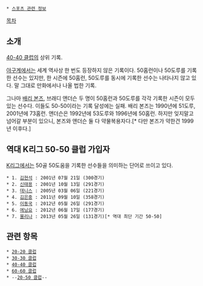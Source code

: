  * [[스포츠 관련 정보]]

[[목차]]
== 소개 ==
[[40-40 클럽]]의 상위 기록.

[[야구]]계에서는 세계 역사상 한 번도 등장하지 않은 기록이다. 50홈런이나 50도루를 기록한 선수는 있지만, 한 시즌에 50홈런, 50도루를 동시에 기록한 선수는 나타나지 않고 있다. 말 그대로 만화에서나 나올 법한 기록.

그나마 [[배리 본즈]], 브래디 앤더슨 두 명이 50홈런과 50도루를 각각 기록한 시즌이 모두 있는 선수다. 이들도 50-50이라는 기록 달성에는 실패. 배리 본즈는 1990년에 51도루, 2001년에 73홈런. 앤더슨은 1992년에 53도루와 1996년에 50홈런. 하지만 잊지말고 넘어갈 부분이 있으니, 본즈와 앤더슨 둘 다 약물복용자다.[* 다만 본즈가 약한건 1999년 이후다.]

== 역대 K리그 50-50 클럽 가입자 ==
[[K리그]]에서는 50골 50도움을 기록한 선수들을 의미하는 단어로 쓰이고 있다.

 * 1. [[김현석]] : 2001년 07월 21일 (300경기)
 * 2. [[신태용]] : 2001년 10월 13일 (291경기)
 * 3. [[데니스 락티오노프|데니스]] : 2005년 03월 06일 (221경기)
 * 4. [[김은중]] : 2011년 09월 10일 (358경기)
 * 5. [[이동국]] : 2012년 05월 26일 (291경기)
 * 6. [[에닝요]] : 2012년 06월 17일 (177경기)
 * 7. [[마우리시오 몰리나|몰리나]] : 2013년 05월 26일 (131경기)[* 역대 최단 기간 50-50]

== 관련 항목 ==
 * [[20-20 클럽]]
 * [[30-30 클럽]]
 * [[40-40 클럽]]
 * [[60-60 클럽]]
 * --[[20-50 클럽]]--
